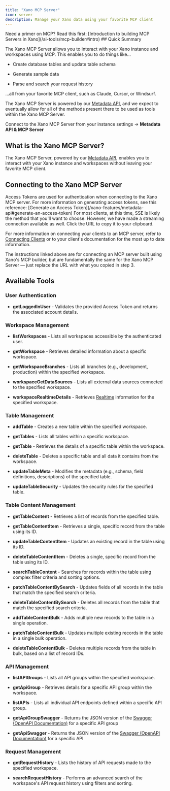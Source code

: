 ```yaml
---
title: "Xano MCP Server"
icon: server
description: Manage your Xano data using your favorite MCP client
---
```


<Check>
Need a primer on MCP? Read this first: [Introduction to building MCP Servers in Xano](/ai-tools/mcp-builder#intro)

</Check>

<Info>
## Quick Summary

The Xano MCP Server allows you to interact with your Xano instance and workspaces using MCP. This enables you to do things like...

* Create database tables and update table schema

* Generate sample data

* Parse and search your request history

...all from your favorite MCP client, such as Claude, Cursor, or Windsurf.

The Xano MCP Server is powered by our [Metadata API](/xano-features/metadata-api), and we expect to eventually allow for all of the methods present there to be used as tools within the Xano MCP Server.

Connect to the Xano MCP Server from your instance settings -> **Metadata API & MCP Server**
</Info>

## What is the Xano MCP Server?

The Xano MCP Server, powered by our [Metadata API](/xano-features/metadata-api), enables you to interact with your Xano instance and workspaces without leaving your favorite MCP client.

## Connecting to the Xano MCP Server

<Steps>
<Step title="From the Instance selection screen, click the ⚙️ icon next to your instance, and choose Metadata API & MCP Server" />
<Step title="Generate an Access Token">
Access Tokens are used for authentication when connecting to the Xano MCP server. For more information on generating access tokens, see this reference: [Generate an Access Token](/xano-features/metadata-api#generate-an-access-token)
</Step>
<Step title="Choose your connection method">
For most clients, at this time, SSE is likely the method that you'll want to choose. However, we have made a streaming connection available as well. Click the URL to copy it to your clipboard.
</Step>
<Step title="Connect using your client of choice">

For more information on connecting your clients to an MCP server, refer to [Connecting Clients](/ai-tools/mcp-builder/connecting-clients) or to your client's documentation for the most up to date information.

The instructions linked above are for connecting an MCP server built using Xano's MCP builder, but are fundamentally the same for the Xano MCP Server — just replace the URL with what you copied in step 3.
</Step>
</Steps>

## Available Tools

### User Authentication

* **getLoggedInUser** - Validates the provided Access Token and returns the associated account details.

### Workspace Management

* **listWorkspaces** - Lists all workspaces accessible by the authenticated user.

* **getWorkspace** - Retrieves detailed information about a specific workspace.

* **getWorkspaceBranches** - Lists all branches (e.g., development, production) within the specified workspace.

* **workspaceGetDataSources** - Lists all external data sources connected to the specified workspace.

* **workspaceRealtimeDetails** - Retrieves [Realtime](/realtime/realtime-in-xano) information for the specified workspace.

### Table Management

* **addTable** - Creates a new table within the specified workspace.

* **getTables** - Lists all tables within a specific workspace.

* **getTable** - Retrieves the details of a specific table within the workspace.

* **deleteTable** - Deletes a specific table and all data it contains from the workspace.

* **updateTableMeta** - Modifies the metadata (e.g., schema, field definitions, descriptions) of the specified table.

* **updateTableSecurity** - Updates the security rules for the specified table.

### Table Content Management

* **getTableContent** - Retrieves a list of records from the specified table.

* **getTableContentItem** - Retrieves a single, specific record from the table using its ID.

* **updateTableContentItem** - Updates an existing record in the table using its ID.

* **deleteTableContentItem** - Deletes a single, specific record from the table using its ID.

* **searchTableContent** - Searches for records within the table using complex filter criteria and sorting options.

* **patchTableContentBySearch** - Updates fields of all records in the table that match the specified search criteria.

* **deleteTableContentBySearch** - Deletes all records from the table that match the specified search criteria.

* **addTableContentBulk** - Adds multiple new records to the table in a single operation.

* **patchTableContentBulk** - Updates multiple existing records in the table in a single bulk operation.

* **deleteTableContentBulk** - Deletes multiple records from the table in bulk, based on a list of record IDs.

### API Management

* **listAPIGroups** - Lists all API groups within the specified workspace.

* **getApiGroup** - Retrieves details for a specific API group within the workspace.

* **listAPIs** - Lists all individual API endpoints defined within a specific API group.

* **getApiGroupSwagger** - Returns the JSON version of the [Swagger (OpenAPI Documentation)](/the-function-stack/building-with-visual-development/apis/swagger-openapi-documentation) for a specific API group

* **getApiSwagger** - Returns the JSON version of the [Swagger (OpenAPI Documentation)](/the-function-stack/building-with-visual-development/apis/swagger-openapi-documentation) for a specific API

### Request Management

* **getRequestHistory** - Lists the history of API requests made to the specified workspace.

* **searchRequestHistory** - Performs an advanced search of the workspace's API request history using filters and sorting.


